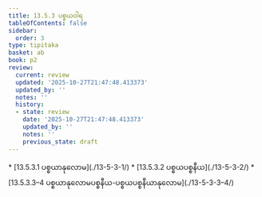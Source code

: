 ```yaml
---
title: 13.5.3 ပစ္စယဝါရ
tableOfContents: false
sidebar:
  order: 3
type: tipitaka
basket: ab
book: p2
review:
  current: review
  updated: '2025-10-27T21:47:48.413373'
  updated_by: ''
  notes: ''
  history:
  - state: review
    date: '2025-10-27T21:47:48.413373'
    updated_by: ''
    notes: ''
    previous_state: draft
---
```



<ReviewStatus review={frontmatter.review} showDetails={true} />

<HypothesisAnnotation frontmatter={frontmatter} />

<DynamicBreadcrumb />



<TableOfContents book="p2" section="13.5.3">
* [13.5.3.1 ပစ္စယာနုလောမ](./13-5-3-1/)
* [13.5.3.2 ပစ္စယပစ္စနီယ](./13-5-3-2/)
* [13.5.3.3–4 ပစ္စယာနုလောမပစ္စနီယ-ပစ္စယပစ္စနီယာနုလောမ](./13-5-3-3–4/)
</TableOfContents>